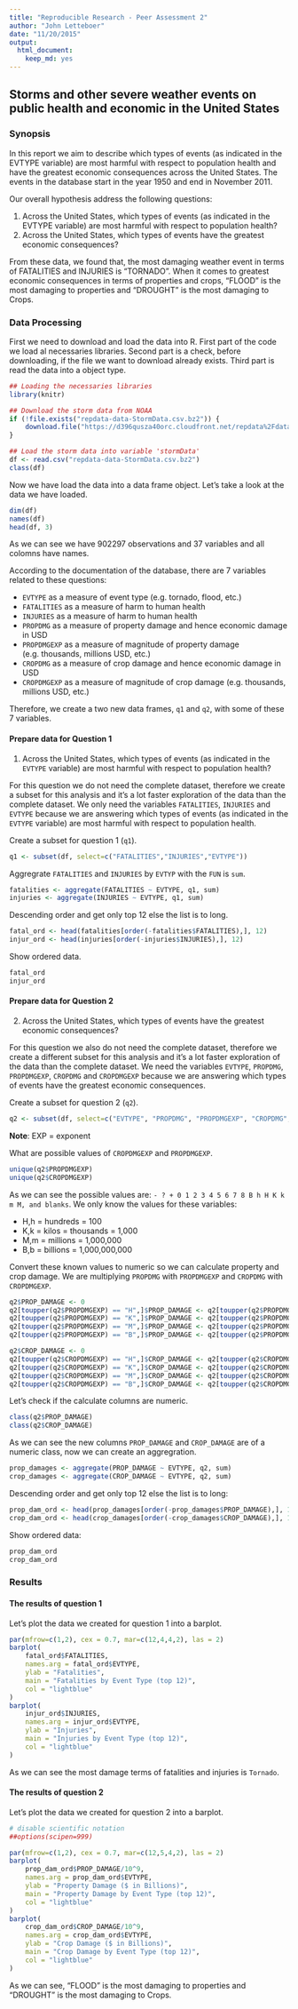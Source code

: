 ```yaml
---
title: "Reproducible Research - Peer Assessment 2"
author: "John Letteboer"
date: "11/20/2015"
output: 
  html_document: 
    keep_md: yes
---
```


## Storms and other severe weather events on public health and economic in the United States

### Synopsis
In this report we aim to describe which types of events (as indicated in the EVTYPE variable) are most harmful with respect to population health and have the greatest economic consequences across the United States. The events in the database start in the year 1950 and end in November 2011.

Our overall hypothesis address the following questions:

1. Across the United States, which types of events (as indicated in the EVTYPE variable) are most harmful with respect to population health?
2. Across the United States, which types of events have the greatest economic consequences?

From these data, we found that, the most damaging weather event in terms of FATALITIES and INJURIES is "TORNADO". When it comes to greatest economic consequences in terms of properties and crops, "FLOOD" is the most damaging to properties and "DROUGHT" is the most damaging to Crops.

### Data Processing
First we need to download and load the data into R. First part of the code we load al necessaries libraries. Second part is a check, before downloading, if the file we want to download already exists. Third part is read the data into a object type.

```r
## Loading the necessaries libraries
library(knitr)

## Download the storm data from NOAA
if (!file.exists("repdata-data-StormData.csv.bz2")) {
    download.file("https://d396qusza40orc.cloudfront.net/repdata%2Fdata%2FStormData.csv.bz2", "repdata-data-StormData.csv.bz2", method="libcurl")
}

## Load the storm data into variable 'stormData'
df <- read.csv("repdata-data-StormData.csv.bz2")
class(df)
```

Now we have load the data into a data frame object. Let’s take a look at the data we have loaded.

```r
dim(df)
names(df)
head(df, 3)
```

As we can see we have 902297 observations and 37 variables and all colomns have names.

According to the documentation of the database, there are 7 variables related to these questions:

- `EVTYPE` as a measure of event type (e.g. tornado, flood, etc.)
- `FATALITIES` as a measure of harm to human health
- `INJURIES` as a measure of harm to human health
- `PROPDMG` as a measure of property damage and hence economic damage in USD
- `PROPDMGEXP` as a measure of magnitude of property damage (e.g. thousands, millions USD, etc.)
- `CROPDMG` as a measure of crop damage and hence economic damage in USD
- `CROPDMGEXP` as a measure of magnitude of crop damage (e.g. thousands, millions USD, etc.)

Therefore, we create a two new data frames, `q1` and `q2`, with some of these 7 variables.

#### Prepare data for Question 1
1. Across the United States, which types of events (as indicated in the `EVTYPE` variable) are most harmful with respect to population health?

For this question we do not need the complete dataset, therefore we create a subset for this analysis and it's a lot faster exploration of the data than the complete dataset. We only need the variables `FATALITIES`, `INJURIES` and `EVTYPE` because we are answering which types of events (as indicated in the `EVTYPE` variable) are most harmful with respect to population health.

Create a subset for question 1 (`q1`).
```r
q1 <- subset(df, select=c("FATALITIES","INJURIES","EVTYPE"))
```

Aggregrate `FATALITIES` and `INJURIES` by `EVTYP` with the `FUN` is `sum`.
```r
fatalities <- aggregate(FATALITIES ~ EVTYPE, q1, sum)
injuries <- aggregate(INJURIES ~ EVTYPE, q1, sum)
```

Descending order and get only top 12 else the list is to long.
```r
fatal_ord <- head(fatalities[order(-fatalities$FATALITIES),], 12)
injur_ord <- head(injuries[order(-injuries$INJURIES),], 12)
```

Show ordered data.
```r
fatal_ord
injur_ord
```

#### Prepare data for Question 2
2. Across the United States, which types of events have the greatest economic consequences?

For this question we also do not need the complete dataset, therefore we create a different subset for this analysis and it's a lot faster exploration of the data than the complete dataset. We need the variables `EVTYPE`, `PROPDMG`, `PROPDMGEXP`, `CROPDMG` and `CROPDMGEXP` because we are answering which types of events have the greatest economic consequences.

Create a subset for question 2 (`q2`).
```r
q2 <- subset(df, select=c("EVTYPE", "PROPDMG", "PROPDMGEXP", "CROPDMG", "CROPDMGEXP" ))
```

**Note**: EXP = exponent

What are possible values of `CROPDMGEXP` and `PROPDMGEXP`.
```r
unique(q2$PROPDMGEXP)
unique(q2$CROPDMGEXP)
```

As we can see the possible values are: `- ? + 0 1 2 3 4 5 6 7 8 B h H K k m M, and blanks`. We only know the values for these variables:

- H,h = hundreds = 100
- K,k = kilos = thousands = 1,000
- M,m = millions = 1,000,000
- B,b = billions = 1,000,000,000

Convert these known values to numeric so we can calculate property and crop damage. We are multiplying `PROPDMG` with `PROPDMGEXP` and `CROPDMG` with `CROPDMGEXP`.
```r
q2$PROP_DAMAGE <- 0
q2[toupper(q2$PROPDMGEXP) == "H",]$PROP_DAMAGE <- q2[toupper(q2$PROPDMGEXP) == "H",]$PROPDMG * 10^2
q2[toupper(q2$PROPDMGEXP) == "K",]$PROP_DAMAGE <- q2[toupper(q2$PROPDMGEXP) == "K",]$PROPDMG * 10^3
q2[toupper(q2$PROPDMGEXP) == "M",]$PROP_DAMAGE <- q2[toupper(q2$PROPDMGEXP) == "M",]$PROPDMG * 10^6
q2[toupper(q2$PROPDMGEXP) == "B",]$PROP_DAMAGE <- q2[toupper(q2$PROPDMGEXP) == "B",]$PROPDMG * 10^9

q2$CROP_DAMAGE <- 0
q2[toupper(q2$CROPDMGEXP) == "H",]$CROP_DAMAGE <- q2[toupper(q2$CROPDMGEXP) == "H",]$CROPDMG * 10^2
q2[toupper(q2$CROPDMGEXP) == "K",]$CROP_DAMAGE <- q2[toupper(q2$CROPDMGEXP) == "K",]$CROPDMG * 10^3
q2[toupper(q2$CROPDMGEXP) == "M",]$CROP_DAMAGE <- q2[toupper(q2$CROPDMGEXP) == "M",]$CROPDMG * 10^6
q2[toupper(q2$CROPDMGEXP) == "B",]$CROP_DAMAGE <- q2[toupper(q2$CROPDMGEXP) == "B",]$CROPDMG * 10^9
```

Let's check if the calculate columns are numeric.
```r
class(q2$PROP_DAMAGE)
class(q2$CROP_DAMAGE)
```

As we can see the new columns `PROP_DAMAGE` and `CROP_DAMAGE` are of a numeric class, now we can create an aggregration.
```r
prop_damages <- aggregate(PROP_DAMAGE ~ EVTYPE, q2, sum)
crop_damages <- aggregate(CROP_DAMAGE ~ EVTYPE, q2, sum)
```

Descending order and get only top 12 else the list is to long:
```r
prop_dam_ord <- head(prop_damages[order(-prop_damages$PROP_DAMAGE),], 12)
crop_dam_ord <- head(crop_damages[order(-crop_damages$CROP_DAMAGE),], 12)
```

Show ordered data:
```r
prop_dam_ord
crop_dam_ord
```

### Results 

#### The results of question 1

Let's plot the data we created for question 1 into a barplot.
```r
par(mfrow=c(1,2), cex = 0.7, mar=c(12,4,4,2), las = 2)
barplot(
    fatal_ord$FATALITIES,
    names.arg = fatal_ord$EVTYPE,
    ylab = "Fatalities",
    main = "Fatalities by Event Type (top 12)",
    col = "lightblue"
)
barplot(
    injur_ord$INJURIES,
    names.arg = injur_ord$EVTYPE,
    ylab = "Injuries",
    main = "Injuries by Event Type (top 12)",
    col = "lightblue"
)
```

As we can see the most damage terms of fatalities and injuries is `Tornado`.

#### The results of question 2

Let's plot the data we created for question 2 into a barplot.

```r
# disable scientific notation 
##options(scipen=999)

par(mfrow=c(1,2), cex = 0.7, mar=c(12,5,4,2), las = 2)
barplot(
    prop_dam_ord$PROP_DAMAGE/10^9,
    names.arg = prop_dam_ord$EVTYPE,
    ylab = "Property Damage ($ in Billions)",
    main = "Property Damage by Event Type (top 12)",
    col = "lightblue"
)
barplot(
    crop_dam_ord$CROP_DAMAGE/10^9,
    names.arg = crop_dam_ord$EVTYPE,
    ylab = "Crop Damage ($ in Billions)",
    main = "Crop Damage by Event Type (top 12)",
    col = "lightblue"
)
```

As we can see, "FLOOD" is the most damaging to properties and "DROUGHT" is the most damaging to Crops.